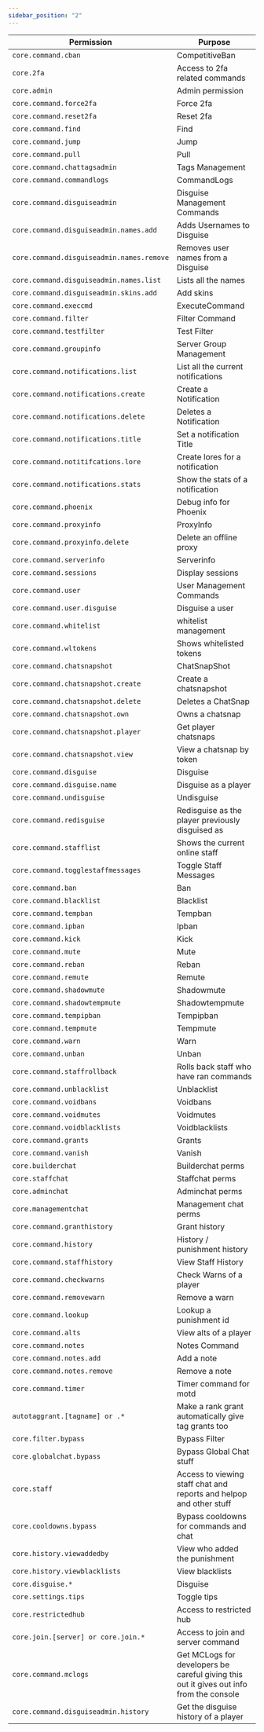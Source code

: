 ```yaml
---
sidebar_position: "2"
---
```


| Permission                                | Purpose                                                                                 |
| ------------------------------------------|---------------------------------------------------------------------------------------- |
| `core.command.cban`                       | CompetitiveBan                                                                          |
| `core.2fa`                                | Access to 2fa related commands                                                          |
| `core.admin`                              | Admin permission                                                                        |
| `core.command.force2fa`                   | Force 2fa                                                                               |
| `core.command.reset2fa`                   | Reset 2fa                                                                               |
| `core.command.find`                       | Find                                                                                    |
| `core.command.jump`                       | Jump                                                                                    |
| `core.command.pull`                       | Pull                                                                                    |
| `core.command.chattagsadmin`              | Tags Management                                                                         |
| `core.command.commandlogs`                | CommandLogs                                                                             |
| `core.command.disguiseadmin`              | Disguise Management Commands                                                            |
| `core.command.disguiseadmin.names.add`    | Adds Usernames to Disguise                                                              |
| `core.command.disguiseadmin.names.remove` | Removes user names from a Disguise                                                      |
| `core.command.disguiseadmin.names.list`   | Lists all the names                                                                     |
| `core.command.disguiseadmin.skins.add`    | Add skins                                                                               |
| `core.command.execcmd`                    | ExecuteCommand                                                                          |
| `core.command.filter`                     | Filter Command                                                                          |
| `core.command.testfilter`                 | Test Filter                                                                             |
| `core.command.groupinfo`                  | Server Group Management                                                                 |
| `core.command.notifications.list`         | List all the current notifications                                                      |
| `core.command.notifications.create`       | Create a Notification                                                                   |
| `core.command.notifications.delete`       | Deletes a Notification                                                                  |
| `core.command.notifications.title`        | Set a notification Title                                                                |
| `core.command.notitifcations.lore`        | Create lores for a notification                                                         |
| `core.command.notifications.stats`        | Show the stats of a notification                                                        |
| `core.command.phoenix`                    | Debug info for Phoenix                                                                  |
| `core.command.proxyinfo`                  | ProxyInfo                                                                               |
| `core.command.proxyinfo.delete`           | Delete an offline proxy                                                                 |
| `core.command.serverinfo`                 | Serverinfo                                                                              |
| `core.command.sessions`                   | Display sessions                                                                        |
| `core.command.user`                       | User Management Commands                                                                |
| `core.command.user.disguise`              | Disguise a user                                                                         |
| `core.command.whitelist`                  | whitelist management                                                                    |
| `core.command.wltokens`                   | Shows whitelisted tokens                                                                |
| `core.command.chatsnapshot`               | ChatSnapShot                                                                            |
| `core.command.chatsnapshot.create`        | Create a chatsnapshot                                                                   |
| `core.command.chatsnapshot.delete`        | Deletes a ChatSnap                                                                      |
| `core.command.chatsnapshot.own`           | Owns a chatsnap                                                                         |
| `core.command.chatsnapshot.player`        | Get player chatsnaps                                                                    |
| `core.command.chatsnapshot.view`          | View a chatsnap by token                                                                |
| `core.command.disguise`                   | Disguise                                                                                |
| `core.command.disguise.name`              | Disguise as a player                                                                    |
| `core.command.undisguise`                 | Undisguise                                                                              |
| `core.command.redisguise`                 | Redisguise as the player previously disguised as                                        |
| `core.command.stafflist`                  | Shows the current online staff                                                          |
| `core.command.togglestaffmessages`        | Toggle Staff Messages                                                                   |
| `core.command.ban`                        | Ban                                                                                     |
| `core.command.blacklist`                  | Blacklist                                                                               |
| `core.command.tempban`                    | Tempban                                                                                 |
| `core.command.ipban`                      | Ipban                                                                                   |
| `core.command.kick`                       | Kick                                                                                    |
| `core.command.mute`                       | Mute                                                                                    |
| `core.command.reban`                      | Reban                                                                                   |
| `core.command.remute`                     | Remute                                                                                  |
| `core.command.shadowmute`                 | Shadowmute                                                                              |
| `core.command.shadowtempmute`             | Shadowtempmute                                                                          |
| `core.command.tempipban`                  | Tempipban                                                                               |
| `core.command.tempmute`                   | Tempmute                                                                                |
| `core.command.warn`                       | Warn                                                                                    |
| `core.command.unban`                      | Unban                                                                                   |
| `core.command.staffrollback`              | Rolls back staff who have ran commands                                                  |
| `core.command.unblacklist`                | Unblacklist                                                                             |
| `core.command.voidbans`                   | Voidbans                                                                                |
| `core.command.voidmutes`                  | Voidmutes                                                                               |
| `core.command.voidblacklists`             | Voidblacklists                                                                          |
| `core.command.grants`                     | Grants                                                                                  |
| `core.command.vanish`                     | Vanish                                                                                  |
| `core.builderchat`                        | Builderchat perms                                                                       |
| `core.staffchat`                          | Staffchat perms                                                                         |
| `core.adminchat`                          | Adminchat perms                                                                         |
| `core.managementchat`                     | Management chat perms                                                                   |
| `core.command.granthistory`               | Grant history                                                                           |
| `core.command.history`                    | History / punishment history                                                            |
| `core.command.staffhistory`               | View Staff History                                                                      |
| `core.command.checkwarns`                 | Check Warns of a player                                                                 |
| `core.command.removewarn`                 | Remove a warn                                                                           |
| `core.command.lookup`                     | Lookup a punishment id                                                                  |
| `core.command.alts`                       | View alts of a player                                                                   |
| `core.command.notes`                      | Notes Command                                                                           |
| `core.command.notes.add`                  | Add a note                                                                              |
| `core.command.notes.remove`               | Remove a note                                                                           |
| `core.command.timer`                      | Timer command for motd                                                                  |
| `autotaggrant.[tagname] or .*`            | Make a rank grant automatically give tag grants too                                     |
| `core.filter.bypass`                      | Bypass Filter                                                                           |
| `core.globalchat.bypass`                  | Bypass Global Chat stuff                                                                |
| `core.staff`                              | Access to viewing staff chat and reports and helpop and other stuff                     |
| `core.cooldowns.bypass`                   | Bypass cooldowns for commands and chat                                                  |
| `core.history.viewaddedby`                | View who added the punishment                                                           |
| `core.history.viewblacklists`             | View blacklists                                                                         |
| `core.disguise.*`                         | Disguise                                                                                |
| `core.settings.tips`                      | Toggle tips                                                                             |
| `core.restrictedhub`                      | Access to restricted hub                                                                |
| `core.join.[server] or core.join.*`       | Access to join and server command                                                       |
| `core.command.mclogs`                     | Get MCLogs for developers be careful giving this out it gives out info from the console |
| `core.command.disguiseadmin.history`      | Get the disguise history of a player                                                    |
